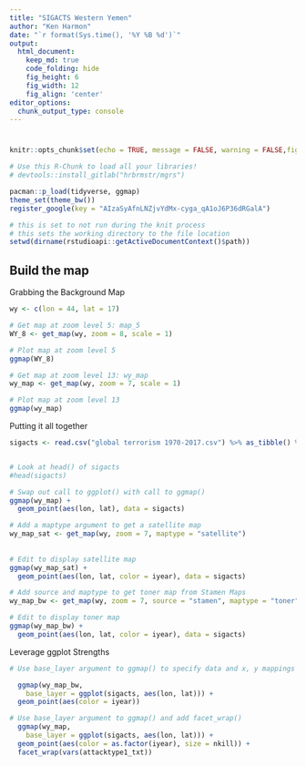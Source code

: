 ```yaml
---
title: "SIGACTS Western Yemen"
author: "Ken Harmon"
date: "`r format(Sys.time(), '%Y %B %d')`"
output:
  html_document:  
    keep_md: true
    code_folding: hide
    fig_height: 6
    fig_width: 12
    fig_align: 'center'
editor_options: 
  chunk_output_type: console
---
```


# {.tabset .tabset-fade}

```r
knitr::opts_chunk$set(echo = TRUE, message = FALSE, warning = FALSE,fig.width=12, fig.height=8)
```

```r
# Use this R-Chunk to load all your libraries!
# devtools::install_gitlab("hrbrmstr/mgrs")

pacman::p_load(tidyverse, ggmap)
theme_set(theme_bw())
register_google(key = "AIzaSyAfnLNZjvYdMx-cyga_qA1oJ6P36dRGalA") 
```

```r
# this is set to not run during the knit process
# this sets the working directory to the file location
setwd(dirname(rstudioapi::getActiveDocumentContext()$path))
```


## Build the map

Grabbing the Background Map

```r
wy <- c(lon = 44, lat = 17)

# Get map at zoom level 5: map_5
WY_8 <- get_map(wy, zoom = 8, scale = 1)

# Plot map at zoom level 5
ggmap(WY_8)

# Get map at zoom level 13: wy_map
wy_map <- get_map(wy, zoom = 7, scale = 1)

# Plot map at zoom level 13
ggmap(wy_map)
```

Putting it all together

```r
sigacts <- read.csv("global terrorism 1970-2017.csv") %>% as_tibble() %>% filter(iyear > 2010)


# Look at head() of sigacts
#head(sigacts)

# Swap out call to ggplot() with call to ggmap()
ggmap(wy_map) +
  geom_point(aes(lon, lat), data = sigacts)
```


```r
# Add a maptype argument to get a satellite map
wy_map_sat <- get_map(wy, zoom = 7, maptype = "satellite")
 
 
# Edit to display satellite map
ggmap(wy_map_sat) +
  geom_point(aes(lon, lat, color = iyear), data = sigacts)

# Add source and maptype to get toner map from Stamen Maps
wy_map_bw <- get_map(wy, zoom = 7, source = "stamen", maptype = "toner")

# Edit to display toner map
ggmap(wy_map_bw) +
  geom_point(aes(lon, lat, color = iyear), data = sigacts)
```

Leverage ggplot Strengths


```r
# Use base_layer argument to ggmap() to specify data and x, y mappings

  ggmap(wy_map_bw, 
    base_layer = ggplot(sigacts, aes(lon, lat))) +
  geom_point(aes(color = iyear))

# Use base_layer argument to ggmap() and add facet_wrap()
  ggmap(wy_map, 
    base_layer = ggplot(sigacts, aes(lon, lat))) +
  geom_point(aes(color = as.factor(iyear), size = nkill)) +
  facet_wrap(vars(attacktype1_txt))
```

